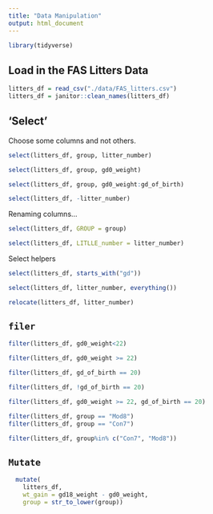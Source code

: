 ```yaml
---
title: "Data Manipulation"
output: html_document
---
```


```r
library(tidyverse)
```

## Load in the FAS Litters Data 

```r
litters_df = read_csv("./data/FAS_litters.csv")
litters_df = janitor::clean_names(litters_df)
```

## 'Select'

Choose some columns and not others.

```r
select(litters_df, group, litter_number)

select(litters_df, group, gd0_weight)

select(litters_df, group, gd0_weight:gd_of_birth)
```

```r
select(litters_df, -litter_number)
```

Renaming columns... 

```r
select(litters_df, GROUP = group)
```

```r
select(litters_df, LITLLE_number = litter_number)

```

Select helpers 

```r
select(litters_df, starts_with("gd"))

```


```r
select(litters_df, litter_number, everything())
```


```r
relocate(litters_df, litter_number)
```


## `filer`

```r
filter(litters_df, gd0_weight<22)
```

```r
filter(litters_df, gd0_weight >= 22)
```

```r
filter(litters_df, gd_of_birth == 20)
```

```r
filter(litters_df, !gd_of_birth == 20)
```

```r
filter(litters_df, gd0_weight >= 22, gd_of_birth == 20)
```

```r
filter(litters_df, group == "Mod8")
filter(litters_df, group == "Con7")
```

```r
filter(litters_df, group%in% c("Con7", "Mod8"))
```


## `Mutate`

```r
  mutate(
    litters_df,
    wt_gain = gd18_weight - gd0_weight,
    group = str_to_lower(group))


```



 
 
 
 
 
